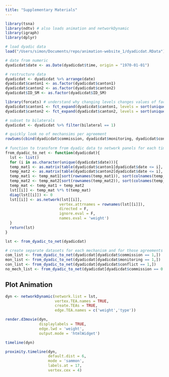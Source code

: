 ```yaml
---
title: "Supplementary Materials"
---
```



```r
library(tsna)
library(ndtv) # also loads animation and networkDynamic
library(igraph)
library(dplyr)

# load dyadic data
load("/Users/simon/Documents/repo/animation-website_1/dyadicdat.RData")

# date from numeric
dyadicdat$date <- as.Date(dyadicdat$time, origin = "1970-01-01")

# restructure data 
dyadicdat <- dyadicdat %>% arrange(date)
dyadicdat$canton1 <- as.factor(dyadicdat$canton1)
dyadicdat$canton2 <- as.factor(dyadicdat$canton2)
dyadicdat$ID_SM <- as.factor(dyadicdat$ID_SM)

library(forcats) # understand why changing levels changes values of factors, too stupid to understand just now
dyadicdat$canton1 <- fct_expand(dyadicdat$canton1, levels = sort(unique(c(as.character(dyadicdat$canton1), as.character(dyadicdat$canton2)))))
dyadicdat$canton2 <- fct_expand(dyadicdat$canton2, levels = sort(unique(c(as.character(dyadicdat$canton1), as.character(dyadicdat$canton2)))))

# subset to bilaterals
dyadicdat <- dyadicdat %>% filter(bilateral == 1)

# quickly look no of mechansims per agreement
rowSums(cbind(dyadicdat$commission, dyadicdat$monitoring, dyadicdat$conflict))
  
# function to transform from dyadic data to network panels for each time stamp
from_dyadic_to_net <- function(dyadicdat){
  lst <- list()
  for (i in as.character(unique(dyadicdat$date))){
  temp_mat1 <- as.matrix(table(dyadicdat$canton1[dyadicdat$date <= i], dyadicdat$ID_SM[dyadicdat$date <= i]))
  temp_mat2 <- as.matrix(table(dyadicdat$canton2[dyadicdat$date <= i], dyadicdat$ID_SM[dyadicdat$date <= i]))
  temp_mat1 <- temp_mat1[sort(rownames(temp_mat1)), sort(colnames(temp_mat1))]
  temp_mat2 <- temp_mat2[sort(rownames(temp_mat2)), sort(colnames(temp_mat2))]
  temp_mat <- temp_mat1 + temp_mat2
  lst[[i]] <- temp_mat %*% t(temp_mat)
  diag(lst[[i]]) <- 0
  lst[[i]] <- as.network(lst[[i]], 
                        vertex.attrnames = rownames(lst[[i]]),
                        directed = F,
                        ignore.eval = F,
                        names.eval = 'weight')
  }
  return(lst)
}

lst <- from_dyadic_to_net(dyadicdat)

# create separate datasets for each mechanism and for those agreements without mechanism
com_list <- from_dyadic_to_net(dyadicdat[dyadicdat$commission == 1,])
mon_list <- from_dyadic_to_net(dyadicdat[dyadicdat$monitoring == 1,])
con_list <- from_dyadic_to_net(dyadicdat[dyadicdat$conflict == 1,])
no_mech_list <- from_dyadic_to_net(dyadicdat[dyadicdat$commission == 0 & dyadicdat$monitoring == 0 & dyadicdat$conflict == 0,])

```

## Plot Animation
```r
dyn <- networkDynamic(network.list = lst,  
                      vertex.TEA.names = TRUE,
                      create.TEAs = TRUE, 
                      edge.TEA.names = c('weight','type'))
```

```r
render.d3movie(dyn, 
               displaylabels = TRUE,
               edge.lwd = 'weight',
               output.mode = 'htmlWidget')

timeline(dyn)

proximity.timeline(dyn, 
                   default.dist = 6,
                   mode = 'sammon',
                   labels.at = 17,
                   vertex.cex = 4)

```

